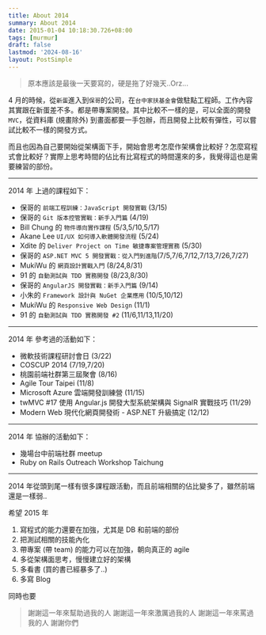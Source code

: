 ```yaml
---
title: About 2014
summary: About 2014
date: 2015-01-04 10:18:30.726+08:00
tags: [murmur]
draft: false
lastmod: '2024-08-16'
layout: PostSimple
---
```


> 原本應該是最後一天要寫的，硬是拖了好幾天..Orz...

4 月的時候，從`新蛋`進入到`保哥`的公司，在`台中家扶基金會`做駐點工程師。工作內容其實跟在新蛋差不多。都是帶專案開發。其中比較不一樣的是，可以全面的開發 `MVC`，從資料庫 (規畫除外) 到畫面都要一手包辦，而且開發上比較有彈性，可以嘗試比較不一樣的開發方式。

而且也因為自己要開始從架構面下手，開始會思考怎麼作架構會比較好？怎麼寫程式會比較好？實際上思考時間的佔比有比寫程式的時間還來的多，我覺得這也是需要練習的部份。

---

2014 年 上過的課程如下：

- 保哥的 `前端工程訓練：JavaScript 開發實戰` (3/15)
- 保哥的 `Git 版本控管實戰：新手入門篇` (4/19)
- Bill Chung 的 `物件導向實作課程` (5/3,5/10,5/17)
- Akane Lee `UI/UX 如何導入軟體開發流程` (5/24)
- Xdite 的 `Deliver Project on Time 敏捷專案管理實務` (5/30)
- 保哥的 `ASP.NET MVC 5 開發實戰：從入門到進階`(7/5,7/6,7/12,7/13,7/26,7/27)
- MukiWu 的 `網頁設計實戰入門` (8/24,8/31)
- 91 的 `自動測試與 TDD 實務開發` (8/23,8/30)
- 保哥的 `AngularJS 開發實戰：新手入門篇` (9/14)
- 小朱的 `Framework 設計與 NuGet 企業應用` (10/5,10/12)
- MukiWu 的 `Responsive Web Design` (11/1)
- 91 的 `自動測試與 TDD 實務開發 #2` (11/6,11/13,11/20)

---

2014 年 參考過的活動如下：

- 微軟技術課程研討會日 (3/22)
- COSCUP 2014 (7/19,7/20)
- 桃園前端社群第三屆聚會 (8/16)
- Agile Tour Taipei (11/8)
- Microsoft Azure 雲端開發訓練營 (11/15)
- twMVC #17 使用 Angular.js 開發大型系統架構與 SignalR 實戰技巧 (11/29)
- Modern Web 現代化網頁開發術 - ASP.NET 升級搞定 (12/12)

---

2014 年 協辦的活動如下：

- 幾場台中前端社群 meetup
- Ruby on Rails Outreach Workshop Taichung

---

2014 年從頭到尾一樣有很多課程跟活動，而且前端相關的佔比變多了，雖然前端還是一樣弱..

希望 2015 年

1. 寫程式的能力還要在加強，尤其是 DB 和前端的部份
2. 把測試相關的技能內化
3. 帶專案 (帶 team) 的能力可以在加強，朝向真正的 agile
4. 多從架構面思考，慢慢建立好的架構
5. 多看書 (買的書已經暴多了..)
6. 多寫 Blog

同時也要

> 謝謝這一年來幫助過我的人
> 謝謝這一年來激厲過我的人
> 謝謝這一年來罵過我的人
> 謝謝你們
